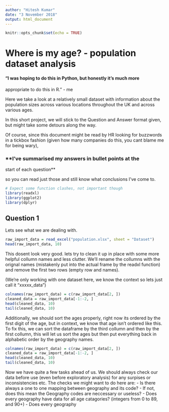 ```yaml
---
author: "Hitesh Kumar"
date: "3 November 2018"
output: html_document
---
```


```r
knitr::opts_chunk$set(echo = TRUE)
```

# Where is my age? - population dataset analysis

#### "I was hoping to do this in Python, but honestly it's much more
appropriate to do this in R." - me

Here we take a look at a relatively small dataset with information about the
population sizes across various locations throughout the UK and across various
ages.

In this short project, we will stick to the Question and Answer format given,
but might take some detours along the way.

Of course, since this document might be read by HR looking for buzzwords in a
tickbox fashion (given how many companies do this, you cant blame me for being
wary), 

### **I've summarised my answers in bullet points at the
start of each question**

so you can read just those and still know what
conclusions I've come to. 

```r
# Expect some function clashes, not important though
library(readxl)
library(ggplot2)
library(dplyr)
```

## Question 1
Lets see what we are dealing with.

```r

raw_import_data = read_excel("population.xlsx", sheet = "Dataset")
head(raw_import_data, 10)

```

This dosent look very good. lets try to clean it up in place with some more
helpful collumn names and less clutter. We'll rename the collumns with the
orignal names (mistakenly put into the actual frame by the readxl function) and
remove the first two rows (empty row and names).

(We're only working with one dataset here, we know the context so lets just
call it "xxxxx_data")

```r

colnames(raw_import_data) = c(raw_import_data[2, ])
cleaned_data = raw_import_data[-1:-2, ]
head(cleaned_data, 10)
tail(cleaned_data, 10)

```

Additionally, we should sort the ages properly, right now its ordered by the
first digit of the age, but in context, we know that age isn't ordered like
this. To fix this, we can sort the dataframe by the third collumn and then by
the first collumn, this will let us sort the ages but then put everything back
in alphabetic order by the geography names. 

```r

colnames(raw_import_data) = c(raw_import_data[2, ])
cleaned_data = raw_import_data[-1:-2, ]
head(cleaned_data, 10)
tail(cleaned_data, 10)

```




Now we have quite a few tasks ahead of us. We should always check our data
before use (even before exploratory analysis) for any surpises or
inconsistencies etc. The checks we might want to do here are:
- Is there always a one to one mapping between geography and its code?
- If not, does this mean the Geography codes are neccessary or useless?
- Does every geography have data for all age catagories? (integers from 0 to
89, and 90+)
- Does every geography 








